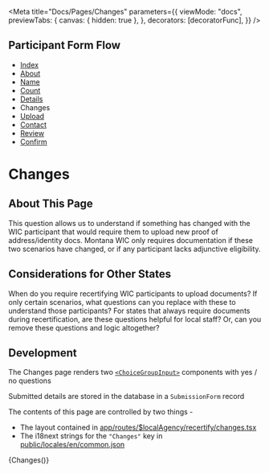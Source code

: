 
<Meta
  title="Docs/Pages/Changes"
  parameters={{
    viewMode: "docs",
    previewTabs: {
      canvas: { hidden: true },
    },
    decorators: [decoratorFunc],
  }}
/>

## Participant Form Flow

<ul className="breadcrumb">
  <li>
    <a href="?path=/docs/docs-pages-index--index">Index</a>
  </li>
  <li>
    <a href="?path=/docs/docs-pages-about--about">About</a>
  </li>
  <li>
    <a href="?path=/docs/docs-pages-name--name">Name</a>
  </li>
  <li>
    <a href="?path=/docs/docs-pages-count--count">Count</a>
  </li>
  <li>
    <a href="?path=/docs/docs-pages-details--details">Details</a>
  </li>
  <li>Changes</li>
  <li>
    <a href="?path=/docs/docs-pages-upload--upload">Upload</a>
  </li>
  <li>
    <a href="?path=/docs/docs-pages-contact--contact">Contact</a>
  </li>
  <li>
    <a href="?path=/docs/docs-pages-review--review">Review</a>
  </li>
  <li>
    <a href="?path=/docs/docs-pages-confirm--confirm">Confirm</a>
  </li>
</ul>

# Changes

## About This Page

This question allows us to understand if something has changed with the WIC participant that would require them to upload new proof of address/identity docs. Montana WIC only requires documentation if these two scenarios have changed, or if any participant lacks adjunctive eligibility.

## Considerations for Other States

When do you require recertifying WIC participants to upload documents? If only certain scenarios, what questions can you replace with these to understand those participants?
For states that always require documents during recertification, are these questions helpful for local staff? Or, can you remove these questions and logic altogether?

## Development

The Changes page renders two [`<ChoiceGroupInput>`](?path=/docs/components-input-choicegroupinput--radio-group) components with yes / no questions

Submitted details are stored in the database in a `SubmissionForm` record

The contents of this page are controlled by two things -

- The layout contained in [app/routes/$localAgency/recertify/changes.tsx](participant/app/routes/%24localAgency/recertify/changes.tsx)
- The i18next strings for the `"Changes"` key in [public/locales/en/common.json](participant/public/locales/en/common.json)

<Canvas>
  <Story name="Changes">{Changes()}</Story>
</Canvas>
